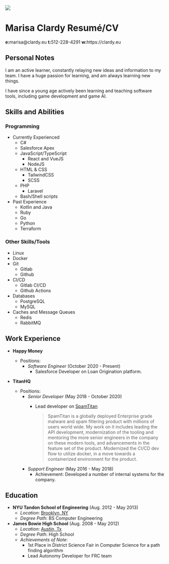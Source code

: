 
<div className="flex justify-left content-center items-center w-full">
  <img className="hidden md:inline-block rounded-full mr-8" src="https://www.gravatar.com/avatar/febc3d5f662cd665425a91c67e68bedc?s=200" />
  <div>
  <h1 className="text-3xl">
    <span className="hidden print:inline-block">Marisa Clardy</span>
    <span className="print:hidden inline-block">Resumé/CV</span>
  </h1>
  <Social />
  <div className="hidden print:flex font-mono justify-around w-full text-xs">
    <span><b>e:</b>marisa@clardy.eu</span>
    <span><b>t:</b>512-228-4291</span>
    <span><b>w:</b>https://clardy.eu</span>
  </div>
  </div>
</div>

## Personal Notes

I am an active learner, constantly relaying new ideas and information to my team.
I have a huge passion for learning, and am always learning new things.

I have since a young age actively been learning and teaching software tools, including
game development and game AI.

<!-- <div className="hidden print:block" style="page-break-after: always;">&nbsp;</div> -->

## Skills and Abilities

<div className="print:block flex flex-col md:flex-row justify-around">

<div className="inline-block height-full align-top">
<h3>Programming</h3>
<ul>
  <li className="list-none">
    <span className="italic">Currently Experienced</span>
    <ul>
      <li>C#</li>
      <li>Salesforce Apex</li>
      <li>JavaScript/TypeScript<ul>
        <li>React and VueJS</li>
        <li>NodeJS</li>
      </ul></li>
      <li>HTML & CSS<ul>
        <li>TailwindCSS</li>
        <li>SCSS</li>
      </ul></li>
      <li>PHP<ul>
        <li>Laravel</li>
      </ul></li>
      <li>Bash/Shell scripts</li>
    </ul>
  </li>
  <li className="list-none">
    <span className="italic">Past Experience</span>
    <ul>
      <li>Kotlin and Java</li>
      <li>Ruby</li>
      <li>Go</li>
      <li>Python</li>
      <li>Terraform</li>
    </ul>
  </li>
</ul>
</div>
<div className="inline-block height-full align-top">
<h3>Other Skills/Tools</h3>
<ul>
  <li className="list-none pr-10">Linux</li>
  <li className="list-none pr-10">Docker</li>
  <li className="list-none pr-10">Git
    <ul>
      <li>Gitlab</li>
      <li>Github</li>
    </ul>
  </li>
  <li className="list-none pr-10">CI/CD
    <ul>
      <li>Gitlab CI/CD</li>
      <li>Github Actions</li>
    </ul>
  </li>
  <li className="list-none pr-10">Databases
    <ul>
      <li>PostgreSQL</li>
      <li>MySQL</li>
    </ul>
  </li>
  <li className="list-none pr-10">Caches and Message Queues
    <ul>
      <li>Redis</li>
      <li>RabbitMQ</li>
    </ul>
  </li>
</ul>
</div>

</div>

## Work Experience

- **Happy Money**
  - Positions:
    - *Software Engineer* (October 2020 - Present)
      - Salesforce Developer on Loan Origination platform.

- **TitanHQ**
  - Positions:
    - *Senior Developer* (May 2018 - October 2020)
      - Lead developer on [SpamTitan](https://www.spamtitan.com/)

        > SpamTitan is a globally deployed Enterprise grade malware and spam filtering product
        > with millions of users world wide.
        > My work on it includes leading the API development, modernization of the tooling
        > and mentoring the more senior engineers in the company on these modern tools,
        > and advancements in the feature set of the product. Modernized the CI/CD dev flow
        > to utilize docker, in a move towards a containerized environment for the product.
    - *Support Engineer* (May 2016 - May 2018)
      - Achievement: Developed a number of internal systems for the company.

## Education

- **NYU Tandon School of Engineering** (Aug. 2012 - May 2013)
  - *Location*: [Brooklyn, NY](https://www.google.com/maps/place/New+York+University+Tandon+School+of+Engineering/@40.6942076,-73.9887677,17z/data=!3m1!4b1!4m5!3m4!1s0x89c25a4a4d8396f3:0xda9b313d596491f7!8m2!3d40.6942036!4d-73.986579)
  - *Degree Path*: BS Computer Engineering
- **James Bowie High School** (Aug. 2008 - May 2012)
  - *Location*: [Austin, Tx](https://www.google.com/maps/place/James+Bowie+High+School/@30.1876581,-97.860686,17z/data=!3m1!4b1!4m5!3m4!1s0x865b4c0e1e8e050b:0x9801923ccd64699f!8m2!3d30.1876535!4d-97.8584973)
  - *Degree Path*: High School
  - *Achievements of Note*:
    - 1st Place in District Science Fair in Computer Science for a path finding algorithm
    - Lead Autonomy Developer for FRC team
